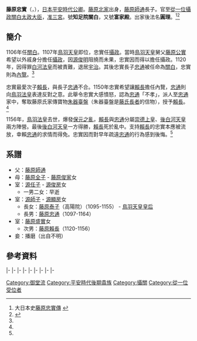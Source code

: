{{東亞男性歷史人物
|名稱 = 藤原忠實
|身份 = 日本貴族、[[關白|關白]]、[[攝政|攝政]]、[[太政大臣|太政大臣]]
|國家 = 日本
|時代 = [[平安时代|平安时代]]後期 - 末期
|政權 =
|主君 = [[白河天皇|白河天皇]]、[[堀河天皇|堀河天皇]]、[[鳥羽天皇|鳥羽天皇]]、[[崇德天皇|崇德天皇]]、[[近衛天皇|近衛天皇]]、[[後白河天皇|後白河天皇]]、[[二条天皇|二条天皇]]
|屆數 = 
|最高職務 = 關白
|前任 = 
|繼任 = 
|圖片名稱 = 
|圖片大小 = 
|圖片說明 = 
|姓名 = 藤原忠實
|封爵 =
|封號 =
|位階 = [[從一位|從一位]]
|封地 =
|神號 =
|氏族 = [[藤原氏|藤原氏]]
|出身地 = 
|府邸 = 
|世系 = [[藤原北家|藤原北家]]{{Tsl|ja|御堂流}}
|初名 = 
|幼名 = 
|小字 = 
|別名 = 富家殿、知足院殿、禅閤
|號 = 
|法號 = 圓理
|院號 = 
|戒名 = 
|其他名號 = 
|出生日期 = [[承歷|承歷]]2年（1078年）
|出生地點 = 
|婚年 = 
|逝世日期 = [[應保|應保]]2年6月18日（1162年7月31日）
|逝世地點 = 
|諡號 = 
|墓葬 = 
|祠廟 = 
|父親 = [[藤原師通|藤原師通]]
|嫡母 = 
|母親 = [[藤原全子|藤原全子]]<br />（[[藤原俊家|藤原俊家]]之女）
|養父 = 
|元配 = 
|正室 = [[源任子|源任子]]
|側室 = [[源師子|源師子]]<br />（[[源顕房|源顕房]]之女）
|正室之父 = [[源俊房|源俊房]]
|正室之嫡母 = 
|正室之母 = 
|兄弟 = 
|姊妹 = 
|嫡兄弟 = 
|嫡姊妹 = 
|庶兄弟 = 
|同胞兄弟 = 
|同胞姊妹 = 
|異母兄弟 = 弟：[[藤原家政|家政]]<br />弟：[[藤原家隆_(左京大夫)|家隆]]
|異母姊妹 = 
|異父兄弟 = 
|異父姊妹 = 
|繼兄弟 = 
|繼姊妹 = 
|嫡子 = [[藤原忠通|忠通]]<br />[[藤原賴長|賴長]]
|嫡女 = [[藤原泰子|泰子]]
|庶子 = 
|庶女 = 
|其他親屬 = 
|經歷 = 
|著作 = 
|注釋 = 
}}
{{japanese|japanese=藤原 忠実|kana=ふじわら の ただざね|romaji=Fujiwara no tadazane}}
'''藤原忠實'''（{{jpn|j=藤原 忠実|hg=ふじわら の ただざね}}，{{bd|1078年||1162年|7月31日}}），[[日本|日本]][[平安時代|平安時代]][[公卿|公卿]]。[[藤原北家|藤原北家]]出身，[[藤原師通|藤原師通]]長子。官至[[從一位|從一位]][[攝政|攝政]][[關白|關白]][[太政大臣|太政大臣]]，[[准三宮|准三宮]]。號'''知足院關白'''，又號'''富家殿'''。出家後法名'''圓理'''。<ref name="DaiNippon">大日本史[http://miko.org/~uraki/kuon/furu/text/dainihonsi/dns146.htm#01 藤原忠實傳] {{Wayback|url=http://miko.org/~uraki/kuon/furu/text/dainihonsi/dns146.htm#01 |date=20210313101634 }}</ref><ref name="kukyo">{{Cite web |url=http://www.geocities.jp/okugesan_com/fujiwaranomichinaga.htm#cyuujitsu2_hujiwara |title=公卿類別譜 |access-date=2011-12-22 |archive-url=https://web.archive.org/web/20110526103237/http://www.geocities.jp/okugesan_com/fujiwaranomichinaga.htm#cyuujitsu2_hujiwara |archive-date=2011-05-26 |dead-url=yes }}</ref>

==簡介==
1106年任[[關白|關白]]。1107年[[鳥羽天皇|鳥羽天皇]]即位，忠實任[[攝政|攝政]]。當時[[鳥羽天皇|鳥羽天皇]]舅父[[藤原公實|藤原公實]]希望以外戚身分擔任[[攝政|攝政]]，因[[源俊明|源俊明]]阻撓而未果，忠實因而得以擔任攝政。1120年，因得罪[[白河天皇|白河法皇]]而被責難，退居[[宇治|宇治]]。其後忠實長子[[藤原忠通|忠通]]被任命為[[關白|關白]]，忠實則為[[內覽|內覽]]。<ref name="DaiNippon" />

忠實最愛次子[[藤原賴長|賴長]]，與長子[[藤原忠通|忠通]]不合。1150年忠實希望讓[[藤原賴長|賴長]]擔任內覽，[[藤原忠通|忠通]]則向[[鳥羽天皇|鳥羽法皇]]表達反對之意。此舉令忠實大感憤怒，認為[[藤原忠通|忠通]]「不孝」，派人至[[藤原忠通|忠通]]家中，奪取藤原氏家傳寶物[[朱器臺盤|朱器臺盤]]（朱器臺盤是[[藤氏長者|藤氏長者]]的信物），授予[[藤原賴長|賴長]]。<ref name="DaiNippon" />

1156年，[[鳥羽天皇|鳥羽法皇]]去世，爆發[[保元之亂|保元之亂]]，[[藤原賴長|賴長]]與[[藤原忠通|忠通]]分屬[[崇德天皇|崇德上皇]]、[[後白河天皇|後白河天皇]]兩方陣營。最後[[後白河天皇|後白河天皇]]一方得勝，[[藤原賴長|賴長]]死於亂中。支持[[藤原賴長|賴長]]的忠實本應被流放，幸賴[[藤原忠通|忠通]]的求情而得免。忠實因而對早年疏遠[[藤原忠通|忠通]]的行為感到後悔。<ref name="DaiNippon" />

== 系譜 ==
*父：[[藤原師通|藤原師通]]
*母：[[藤原全子|藤原全子]] - [[藤原俊家|藤原俊家]]女
*室：[[源任子|源任子]] - [[源俊房|源俊房]]女
**一男二女：早逝
*室：[[源師子|源師子]] - [[源顯房|源顯房]]女 
**長女：[[藤原泰子|藤原泰子]]（高陽院）（1095-1155） - [[鳥羽天皇|鳥羽天皇]][[皇后|皇后]]
**長男：[[藤原忠通|藤原忠通]]（1097-1164）
*室：[[藤原盛實|藤原盛實]]女 
**次男：[[藤原賴長|藤原賴長]]（1120-1156）
*妾：播磨（出自不明）

==參考資料==
{{reflist}}

{{start box|width=auto}}
{{s-pre}}
|-
{{s-vacant||last=[[藤原師通|藤原師通]]}}
{{s-title|[[藤氏長者|藤氏長者]]|1099年11月20日－1121年2月11日}}
{{s-after|[[藤原忠通|藤原忠通]]}}
|-
{{s-off}}
|-
{{s-before|{{link-ja|源顯房|源顕房}}}}
{{s-title|[[右大臣|右大臣]]|1083年2月15日－1094年10月6日}}
{{s-after|{{link-ja|源雅實|源雅実}}}}
|-
{{s-before|藤原師通}}
{{s-title|rows=2|[[攝政關白列表|關白]]|1106年1月31日－1107年8月9日<br>1114年2月3日－1121年2月11日}}
{{s-vacant||next=自己}}
|-
{{s-vacant||last=自己}}
{{s-after|藤原忠通}}
|-
{{s-vacant|rows=2||last=[[藤原師實|藤原師實]]}}
{{s-title|[[攝政關白列表|攝政]]|1107年8月9日－1114年2月3日}}
{{s-vacant||next=藤原忠通}}
|-
{{s-title|[[太政大臣|太政大臣]]|1113年1月3日－1113年5月30日}}
{{s-vacant||next=源雅實}}
|-
{{s-mil}}
|-
{{s-before|{{link-ja|源俊房|源俊房}}}}
{{s-title|{{link-ja|近衛大將|近衛大将|左大將}}|1094年4月15日－1103年1月5日}}
{{s-vacant||next=源雅實}}
{{end box}}
{{藤原氏長者}}
{{歷代關白}}
{{日本的攝政}}
{{歷代太政大臣}}

{{Authority control}}
[[Category:御堂流|Category:御堂流]]
[[Category:平安時代後期貴族|Category:平安時代後期貴族]]
[[Category:攝關|Category:攝關]]
[[Category:從一位受位者|Category:從一位受位者]]